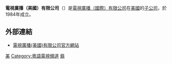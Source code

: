 {{expand|time=2014-10-19T07:24:43+00:00}}
{{unreferenced|time=2014-10-19T07:24:43+00:00}}
{{Infobox company
| name                = 電視廣播（美國）有限公司
| name_en             = {{lang|en|TVB (USA) Inc.}}
| logo                = 
| caption             = 
| type                = 私人有限公司
| original_text       = 
| other_text          = 
| traded_as           = 
| ROC_UBN             = 
| fate                = 
| predecessor         = 
| successor           = 
| foundation          = 1984年
| defunct             = 
| location            = 英文：<br/>{{lang|en|15411 Blackburn Ave, Norwalk,<br/>California, United States}}<br/>中文：<br/>美國加州諾沃克<br/>布萊克本大道15411號
| locations           = 
| area_served         = 
| founder             = 
| chairman            = 
| president           = 
| CEO                 = 
| MD                  = 
| GM                  = 
| key_people          = 
| industry            = 
| products            = 
| services            = 
| revenue             = 
| operating_income    = 
| net_income          = 
| aum                 = 
| assets              = 
| equity              = 
| owner               = 
| num_employees       = 
| parent              = [[電視廣播（國際）有限公司|電視廣播（國際）有限公司]]
| divisions           = 
| subsid              = 
| homepage            = 
| zip_code            = 
| telephone_no        = 
| slogan              = 
| capital             = 
| market_value        = 
| P/E ratio           = 
| earnings per share  = 
| Net asset value     = 
| accounting_period   = 
| major_shareholder   = 
| footnotes           = 
}}
'''電視廣播（美國）有限公司'''（{{lang|en|'''TVB (USA) Inc.'''}}）是[[電視廣播（國際）有限公司|電視廣播（國際）有限公司]]在[[美國|美國]]的[[子公司|子公司]]，於1984年成立。

==外部連結==
*[http://www.tvbusa.com/ 電視廣播(美國)有限公司官方網站]

{{電視廣播有限公司頻道}}

[[Category:電視廣播（國際）|美]]
[[Category:粵語電視頻道|Category:粵語電視頻道]]
[[Category:電視廣播有限公司電視頻道|翡]]
